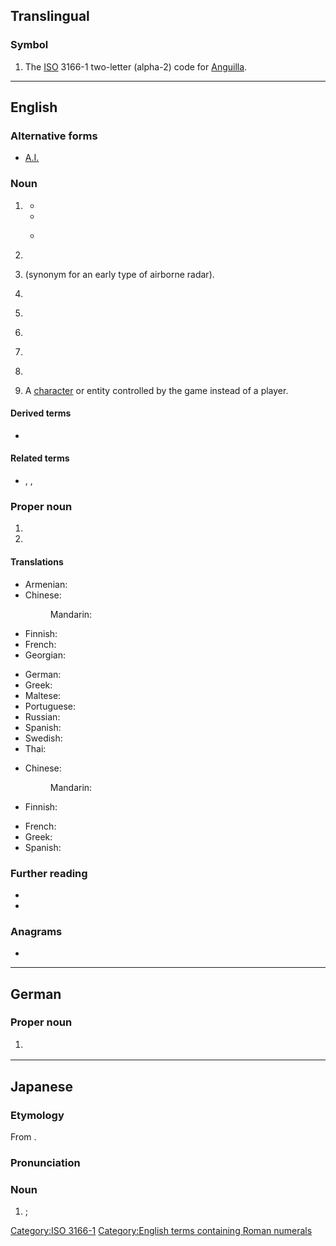{{also|Appendix:Variations of "ai"}}
==Translingual==

===Symbol===
{{head|mul|symbol}}

# The [[ISO]] 3166-1 two-letter (alpha-2) code for [[Anguilla]].

[[Category:ISO 3166-1]]

----

==English==

===Alternative forms===
* [[A.I.]]

===Noun===
{{en-noun|~}}

# {{lb|en|AI|countable}} {{initialism of|en|artificial intelligence}}
#: {{cot|en|AGI|ASI}}
#* {{RQ:Gibson Neuromancer|page=73|passage=“Wintermute is the recognition code for an '''AI'''. I've got the Turing Registry Numbers. Artificial Intelligence.”}}
#*{{quote-video game|en||developer={{w|BioWare}}|title={{w|Mass Effect (video game)|Mass Effect}}|location=Redwood City|publisher=Electronic Arts|year=2008|platform=PC|scene=Computers: Artificial Intelligence (AI) Codex entry|isbn=9780784546642|oclc=246633669|passage=The geth serve as a cautionary tale against the dangers of rogue '''AI''', and in Citadel Space they are technically illegal. Advocacy groups argue, however, that an '''AI''' is a living, conscious entity deserving the same rights as organics. They argue that continued use of the term "artificial" is institutionalized racism on the part of organic life, the term "synthetic" is considered the politically correct alternative.}}
#* {{quote-web|en|title=UN Study: China, US, Japan Lead World AI Development|url=https://learningenglish.voanews.com/a/un-study-china-us-japan-lead-world-ai-development/4769094.html|archiveurl=https://web.archive.org/web/20190207184548/https://learningenglish.voanews.com/a/un-study-china-us-japan-lead-world-ai-development/4769094.html|archivedate=7 February 2019|work={{w|Voice of America}}|date=3 February 2019|passage=The result, Gurry said, will be many new '''AI'''-based methods and products that can change lives across the world.}}
#*:: {{audio|en|The result, Gurry said, will be many new AI-based methods and products that can change lives across the world.ogg|Audio (US)}}
# {{lb|en|management}} {{initialism of|en|action item}}
# {{lb|en|British airforce}} {{initialism of|en|[[airborne]] [[intelligence]]|nodot=1}} (synonym for an early type of airborne radar).
# {{lb|en|phonetics}} {{initialism of|en|[[articulatory]] [[index]]}}
# {{lb|en|agriculture}} {{initialism of|en|artificial insemination}}
# {{lb|en|nutrition}} {{initialism of|en|adequate intake}}
# {{abbreviation of|en|angiotensin I}}
# {{lb|en|linguistics|anthropology}} {{initialism of|en|[[atavistic]]-[[idiosyncratic]]}}
# {{lb|en|video games}} A [[character]] or entity controlled by the game instead of a player.
#: {{syn|en|NPC|CPU|bot}}
====Derived terms====
* {{l|en|AI winter}}

====Related terms====
* {{sense|angiotensin I}} {{l|en|AII}}, {{l|en|AIII}}, {{l|en|AIV}}

===Proper noun===
{{en-proper noun}}

# {{initialism of|en|[[w:Air India|Air India]]}}
# {{initialism of|en|[[w:American Idol|American Idol]]}}

====Translations====
{{trans-top|artificial intelligence}}
* Armenian: {{t-needed|hy}}
* Chinese:
*: Mandarin: {{t+|cmn|人工智能|tr=réngōng zhìnéng}}
* Finnish: {{t+|fi|tekoäly}}
* French: {{t+|fr|IA|f}}
* Georgian: {{t-needed|ka}}
{{trans-mid}}
* German: {{t+|de|KI|f}}
* Greek: {{t+|el|ΤΝ|f}}
* Maltese: {{t|mt|AI}}
* Portuguese: {{t+|pt|IA|f}}
* Russian: {{t+|ru|ИИ́|m}}
* Spanish: {{t-needed|es}}
* Swedish: {{t+|sv|AI|c}}
* Thai: {{t-needed|th}}
{{trans-bottom}}

{{trans-top|artificial insemination}}
* Chinese:
*: Mandarin: {{t+|cmn|人工授精|tr=réngōng shòujīng}}
* Finnish: {{t+|fi|keinosiemennys}}
{{trans-mid}}
* French: {{t+|fr|IA|f}}
* Greek: {{t|el|τεχνητή γονιμοποίηση|f}}
* Spanish: {{t-needed|es}}
{{trans-bottom}}

===Further reading===
* {{R:Dictionary.com|AI}}
* {{R:American Heritage 2000|AI}}

{{lb|en|artificial intelligence}}

===Anagrams===
* {{anagrams|en|a=ai|-ia|IA|i.a.}}

[[Category:English terms containing Roman numerals]]

----

==German==

===Proper noun===
{{head|de|proper noun}}

# {{form of|de|{{w|ISO 3166-2:CH}} code|{{l|de|Appenzell Innerrhoden}}}} {{q|canton}}

----

==Japanese==

===Etymology===
From {{bor|ja|en|AI|sort=ええあい}}.

===Pronunciation===
{{ja-pron|エーアイ|acc=3}}

===Noun===
{{ja-noun|エー%アイ}}

# {{syn of|ja|人工知能|tr=jinkō chinō||{{l|en|artificial intelligence}}}}; {{l|en|AI}}

{{topics|ja|Artificial intelligence|sort=ええあい}}